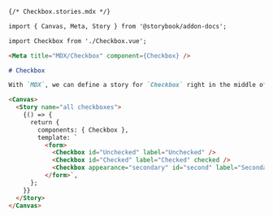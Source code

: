 ```md
{/* Checkbox.stories.mdx */}

import { Canvas, Meta, Story } from '@storybook/addon-docs';

import Checkbox from './Checkbox.vue';

<Meta title="MDX/Checkbox" component={Checkbox} />

# Checkbox

With `MDX`, we can define a story for `Checkbox` right in the middle of our Markdown documentation.

<Canvas>
  <Story name="all checkboxes">
    {() => {
      return {
        components: { Checkbox },
        template: `
          <form>
            <Checkbox id="Unchecked" label="Unchecked" />
            <Checkbox id="Checked" label="Checked" checked />
            <Checkbox appearance="secondary" id="second" label="Secondary" checked />
          </form>`,
      };
    }}
  </Story>
</Canvas>
```